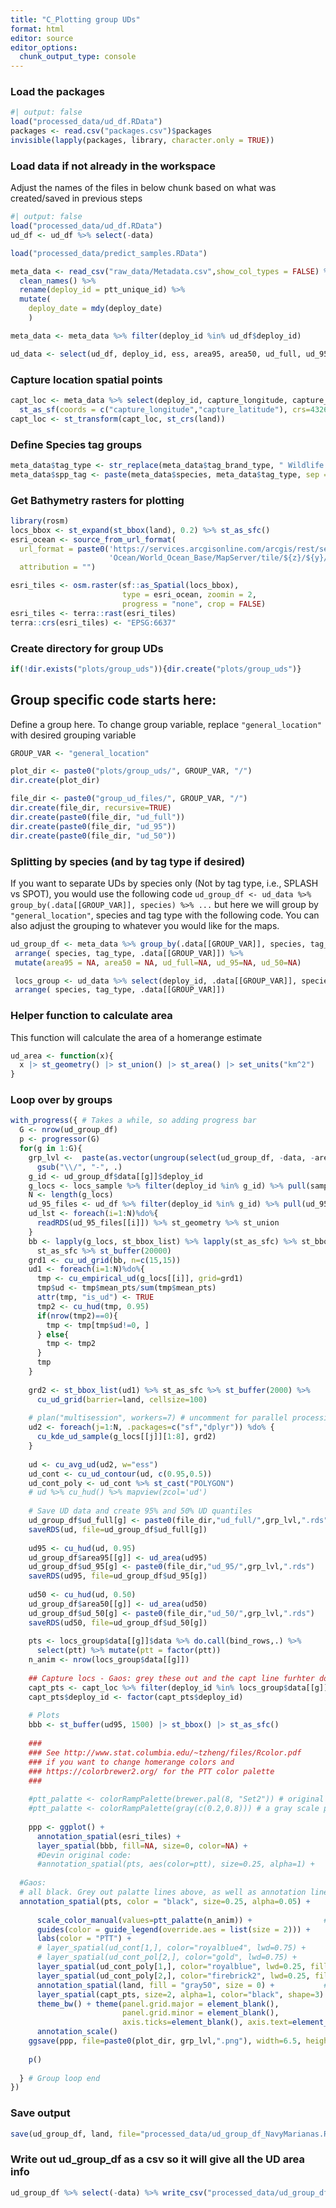 ```yaml
---
title: "C_Plotting group UDs"
format: html
editor: source
editor_options: 
  chunk_output_type: console
---
```



### Load the packages

```r
#| output: false
load("processed_data/ud_df.RData")
packages <- read.csv("packages.csv")$packages
invisible(lapply(packages, library, character.only = TRUE))
```

### Load data if not already in the workspace

Adjust the names of the files in below chunk based on what was created/saved in previous steps

```r
#| output: false
load("processed_data/ud_df.RData")
ud_df <- ud_df %>% select(-data)

load("processed_data/predict_samples.RData")

meta_data <- read_csv("raw_data/Metadata.csv",show_col_types = FALSE) %>% 
  clean_names() %>% 
  rename(deploy_id = ptt_unique_id) %>% 
  mutate(
    deploy_date = mdy(deploy_date)
    )

meta_data <- meta_data %>% filter(deploy_id %in% ud_df$deploy_id)

ud_data <- select(ud_df, deploy_id, ess, area95, area50, ud_full, ud_95, ud_50)
```

### Capture location spatial points

```r
capt_loc <- meta_data %>% select(deploy_id, capture_longitude, capture_latitude) %>% 
  st_as_sf(coords = c("capture_longitude","capture_latitude"), crs=4326)
capt_loc <- st_transform(capt_loc, st_crs(land))
```

### Define Species tag groups

```r
meta_data$tag_type <- str_replace(meta_data$tag_brand_type, " Wildlife Computers", "")
meta_data$spp_tag <- paste(meta_data$species, meta_data$tag_type, sep = " / ") 
```

### Get Bathymetry rasters for plotting

```r
library(rosm)
locs_bbox <- st_expand(st_bbox(land), 0.2) %>% st_as_sfc()
esri_ocean <- source_from_url_format(
  url_format = paste0('https://services.arcgisonline.com/arcgis/rest/services/',
                      'Ocean/World_Ocean_Base/MapServer/tile/${z}/${y}/${x}.jpeg'),
  attribution = "")

esri_tiles <- osm.raster(sf::as_Spatial(locs_bbox),
                         type = esri_ocean, zoomin = 2,
                         progress = "none", crop = FALSE)
esri_tiles <- terra::rast(esri_tiles)
terra::crs(esri_tiles) <- "EPSG:6637"
```

### Create directory for group UDs

```r
if(!dir.exists("plots/group_uds")){dir.create("plots/group_uds")}

```

## Group specific code starts here:

Define a group here. To change group variable, replace `"general_location"` with desired grouping variable

```r
GROUP_VAR <- "general_location"

plot_dir <- paste0("plots/group_uds/", GROUP_VAR, "/")
dir.create(plot_dir)

file_dir <- paste0("group_ud_files/", GROUP_VAR, "/")
dir.create(file_dir, recursive=TRUE)
dir.create(paste0(file_dir, "ud_full"))
dir.create(paste0(file_dir, "ud_95"))
dir.create(paste0(file_dir, "ud_50"))
```

### Splitting by species (and by tag type if desired)

If you want to separate UDs by species only (Not by tag type, i.e., SPLASH vs SPOT), you would use the following code `ud_group_df <- ud_data %>% group_by(.data[[GROUP_VAR]], species) %>% ...` but here we will group by `"general_location"`, species and tag type with the following code. You can also adjust the grouping to whatever you would like for the maps. 

```r
ud_group_df <- meta_data %>% group_by(.data[[GROUP_VAR]], species, tag_type) %>% nest() %>% 
 arrange( species, tag_type, .data[[GROUP_VAR]]) %>% 
 mutate(area95 = NA, area50 = NA, ud_full=NA, ud_95=NA, ud_50=NA) 

 locs_group <- ud_data %>% select(deploy_id, .data[[GROUP_VAR]], species, tag_type, data) %>% group_by(.data[[GROUP_VAR]], species, tag_type) %>% nest() %>% 
 arrange( species, tag_type, .data[[GROUP_VAR]])
```


### Helper function to calculate area

This function will calculate the area of a homerange estimate
```r
ud_area <- function(x){
  x |> st_geometry() |> st_union() |> st_area() |> set_units("km^2")
}
```



### Loop over by groups

```r
with_progress({ # Takes a while, so adding progress bar
  G <- nrow(ud_group_df)
  p <- progressor(G)
  for(g in 1:G){
    grp_lvl <-  paste(as.vector(ungroup(select(ud_group_df, -data, -area95, -area50, -ud_full, -ud_95, -ud_50)[g,])[1,]), collapse="_") %>% 
      gsub("\\/", "-", .)
    g_id <- ud_group_df$data[[g]]$deploy_id
    g_locs <- locs_sample %>% filter(deploy_id %in% g_id) %>% pull(sample)
    N <- length(g_locs)
    ud_95_files <- ud_df %>% filter(deploy_id %in% g_id) %>% pull(ud_95)
    ud_lst <- foreach(i=1:N)%do%{
      readRDS(ud_95_files[[i]]) %>% st_geometry %>% st_union
    }
    bb <- lapply(g_locs, st_bbox_list) %>% lapply(st_as_sfc) %>% st_bbox_list %>% 
      st_as_sfc %>% st_buffer(20000) 
    grd1 <- cu_ud_grid(bb, n=c(15,15))
    ud1 <- foreach(i=1:N)%do%{
      tmp <- cu_empirical_ud(g_locs[[i]], grid=grd1)
      tmp$ud <- tmp$mean_pts/sum(tmp$mean_pts)
      attr(tmp, "is_ud") <- TRUE
      tmp2 <- cu_hud(tmp, 0.95)
      if(nrow(tmp2)==0){
        tmp <- tmp[tmp$ud!=0, ]
      } else{
        tmp <- tmp2
      }
      tmp
    }
    
    grd2 <- st_bbox_list(ud1) %>% st_as_sfc %>% st_buffer(2000) %>% 
      cu_ud_grid(barrier=land, cellsize=100)
    
    # plan("multisession", workers=7) # uncomment for parallel processing
    ud2 <- foreach(j=1:N, .packages=c("sf","dplyr")) %do% {
      cu_kde_ud_sample(g_locs[[j]][1:8], grd2)
    }
    
    ud <- cu_avg_ud(ud2, w="ess")
    ud_cont <- cu_ud_contour(ud, c(0.95,0.5))
    ud_cont_poly <- ud_cont %>% st_cast("POLYGON")
    # ud %>% cu_hud() %>% mapview(zcol='ud')
    
    # Save UD data and create 95% and 50% UD quantiles
    ud_group_df$ud_full[g] <- paste0(file_dir,"ud_full/",grp_lvl,".rds")
    saveRDS(ud, file=ud_group_df$ud_full[g])
    
    ud95 <- cu_hud(ud, 0.95)
    ud_group_df$area95[[g]] <- ud_area(ud95)
    ud_group_df$ud_95[g] <- paste0(file_dir,"ud_95/",grp_lvl,".rds")
    saveRDS(ud95, file=ud_group_df$ud_95[g])
    
    ud50 <- cu_hud(ud, 0.50)
    ud_group_df$area50[[g]] <- ud_area(ud50)
    ud_group_df$ud_50[g] <- paste0(file_dir,"ud_50/",grp_lvl,".rds")
    saveRDS(ud50, file=ud_group_df$ud_50[g])
    
    pts <- locs_group$data[[g]]$data %>% do.call(bind_rows,.) %>% 
      select(ptt) %>% mutate(ptt = factor(ptt))
    n_anim <- nrow(locs_group$data[[g]])
    
    ## Capture locs - Gaos: grey these out and the capt line furhter down to eliminate capture locations
    capt_pts <- capt_loc %>% filter(deploy_id %in% locs_group$data[[g]]$deploy_id)
    capt_pts$deploy_id <- factor(capt_pts$deploy_id)
    
    # Plots
    bbb <- st_buffer(ud95, 1500) |> st_bbox() |> st_as_sfc()
    
    ###
    ### See http://www.stat.columbia.edu/~tzheng/files/Rcolor.pdf
    ### if you want to change homerange colors and 
    ### https://colorbrewer2.org/ for the PTT color palette
    ###
    
    #ptt_palatte <- colorRampPalette(brewer.pal(8, "Set2")) # original palette for any number of animals
    #ptt_palatte <- colorRampPalette(gray(c(0.2,0.8))) # a gray scale palette
    
    ppp <- ggplot() +
      annotation_spatial(esri_tiles) + 
      layer_spatial(bbb, fill=NA, size=0, color=NA) +
      #Devin original code: 
      #annotation_spatial(pts, aes(color=ptt), size=0.25, alpha=1) +
  
  #Gaos: 
  # all black. Grey out palatte lines above, as well as annotation line above, and use this: 
  annotation_spatial(pts, color = "black", size=0.25, alpha=0.05) + 
      
      scale_color_manual(values=ptt_palatte(n_anim)) +                # ptt colors
      guides(color = guide_legend(override.aes = list(size = 2))) +
      labs(color = "PTT") + 
      # layer_spatial(ud_cont[1,], color="royalblue4", lwd=0.75) +      # 95% quantile
      # layer_spatial(ud_cont_pol[2,], color="gold", lwd=0.75) +            # 50% quantile
      layer_spatial(ud_cont_poly[1,], color="royalblue", lwd=0.25, fill="royalblue", alpha=0.3) +      # 95% quantile polygon
      layer_spatial(ud_cont_poly[2,], color="firebrick2", lwd=0.25, fill="firebrick2", alpha=0.3) +    # 50% quantile polygon
      annotation_spatial(land, fill = "gray50", size = 0) +           # land
      layer_spatial(capt_pts, size=2, alpha=1, color="black", shape=3) + # capture locations see http://www.sthda.com/english/wiki/ggplot2-point-shapes to change shape
      theme_bw() + theme(panel.grid.major = element_blank(), 
                         panel.grid.minor = element_blank(),
                         axis.ticks=element_blank(), axis.text=element_blank()) +
      annotation_scale()
    ggsave(ppp, file=paste0(plot_dir, grp_lvl,".png"), width=6.5, height=4)
    
    p()
    
  } # Group loop end
})
```

### Save output

```r
save(ud_group_df, land, file="processed_data/ud_group_df_NavyMarianas.RData")
```

### Write out ud_group_df as a csv so it will give all the UD area info

```r
ud_group_df %>% select(-data) %>% write_csv("processed_data/ud_group_df_nodata.csv")
```
